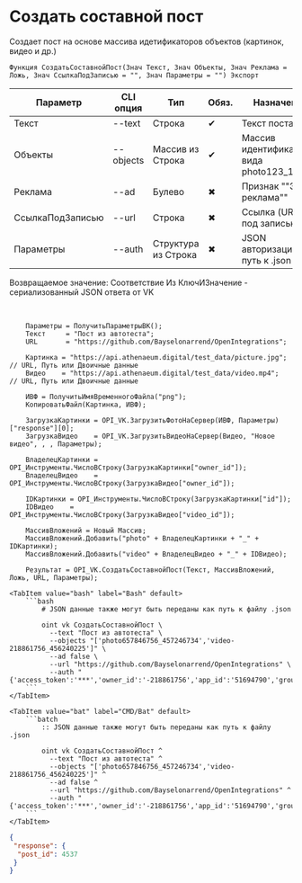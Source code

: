 ﻿---
sidebar_position: 2
---


# Создать составной пост
 Создает пост на основе массива идетификаторов объектов (картинок, видео и др.)



`Функция СоздатьСоставнойПост(Знач Текст, Знач Объекты, Знач Реклама = Ложь, Знач СсылкаПодЗаписью = "", Знач Параметры = "") Экспорт`

  | Параметр | CLI опция | Тип | Обяз. | Назначение |
  |-|-|-|-|-|
  | Текст | --text | Строка | &#x2714; | Текст поста |
  | Объекты | --objects | Массив из Строка | &#x2714; | Массив идентификаторов вида photo123_123 |
  | Реклама | --ad | Булево | &#x2716; | Признак ""Это реклама"" |
  | СсылкаПодЗаписью | --url | Строка | &#x2716; | Ссылка (URL) под записью |
  | Параметры | --auth | Структура из Строка | &#x2716; | JSON авторизации или путь к .json |

  
  Возвращаемое значение:   Соответствие Из КлючИЗначение - сериализованный JSON ответа от VK

<br/>




```bsl title="Пример использования для 1С:Предприятие/OneScript"
    Параметры = ПолучитьПараметрыВК();
    Текст     = "Пост из автотеста";
    URL       = "https://github.com/Bayselonarrend/OpenIntegrations";

    Картинка = "https://api.athenaeum.digital/test_data/picture.jpg"; // URL, Путь или Двоичные данные
    Видео    = "https://api.athenaeum.digital/test_data/video.mp4";   // URL, Путь или Двоичные данные

    ИВФ = ПолучитьИмяВременногоФайла("png");
    КопироватьФайл(Картинка, ИВФ);

    ЗагрузкаКартинки = OPI_VK.ЗагрузитьФотоНаСервер(ИВФ, Параметры)["response"][0];
    ЗагрузкаВидео    = OPI_VK.ЗагрузитьВидеоНаСервер(Видео, "Новое видео", , , Параметры);

    ВладелецКартинки = OPI_Инструменты.ЧислоВСтроку(ЗагрузкаКартинки["owner_id"]);
    ВладелецВидео    = OPI_Инструменты.ЧислоВСтроку(ЗагрузкаВидео["owner_id"]);

    IDКартинки = OPI_Инструменты.ЧислоВСтроку(ЗагрузкаКартинки["id"]);
    IDВидео    = OPI_Инструменты.ЧислоВСтроку(ЗагрузкаВидео["video_id"]);

    МассивВложений = Новый Массив;
    МассивВложений.Добавить("photo" + ВладелецКартинки + "_" + IDКартинки);
    МассивВложений.Добавить("video" + ВладелецВидео + "_" + IDВидео);

    Результат = OPI_VK.СоздатьСоставнойПост(Текст, МассивВложений, Ложь, URL, Параметры);
```
    

 <Tabs>
  
    <TabItem value="bash" label="Bash" default>
        ```bash
            # JSON данные также могут быть переданы как путь к файлу .json
            
            oint vk СоздатьСоставнойПост \
              --text "Пост из автотеста" \
              --objects "['photo657846756_457246734','video-218861756_456240225']" \
              --ad false \
              --url "https://github.com/Bayselonarrend/OpenIntegrations" \
              --auth "{'access_token':'***','owner_id':'-218861756','app_id':'51694790','group_id':'218861756'}"
        ```
    </TabItem>
  
    <TabItem value="bat" label="CMD/Bat" default>
        ```batch
            :: JSON данные также могут быть переданы как путь к файлу .json
            
            oint vk СоздатьСоставнойПост ^
              --text "Пост из автотеста" ^
              --objects "['photo657846756_457246734','video-218861756_456240225']" ^
              --ad false ^
              --url "https://github.com/Bayselonarrend/OpenIntegrations" ^
              --auth "{'access_token':'***','owner_id':'-218861756','app_id':'51694790','group_id':'218861756'}"
        ```
    </TabItem>
</Tabs>


```json title="Результат"
{
 "response": {
  "post_id": 4537
 }
}
```
